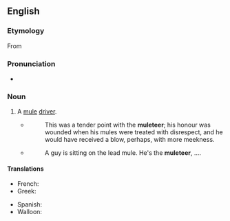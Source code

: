 ==English==

===Etymology===
From {{suffix|mule|eer|lang=en}}

===Pronunciation===
* {{rhymes|ɪə(ɹ)|lang=en}}

===Noun===
{{en-noun}}

# A [[mule]] [[driver]].
#* {{quote-book
|year=1794
|author={{w|Ann Radcliffe}}
|title={{w|The Mysteries of Udolpho}}
|pageurl=https://books.google.com/books?id=dqV9AwAAQBAJ&lpg=PT36&ots=Neqng7Lfzq&dq=muleteer&pg=PT36#v=onepage&q=muleteer&f=false
|publisher=G. G. and J. Robinson}}
#*: This was a tender point with the '''muleteer'''; his honour was wounded when his mules were treated with disrespect, and he would have received a blow, perhaps, with more meekness.
#* {{quote-book
|year=1982
|author=[[w:Don DeLillo|Don DeLillo]]
|title=[[w:The Names (novel)|The Names]]
|pageurl=http://books.google.com/books?id=qiRqI_BlKoYC&lpg=PA217&dq=muleteer%20delillo&pg=PA217#v=onepage&q=muleteer%20delillo&f=false
|isbn=0-394-52814-X
|page=339
|publisher=Alfred A. Knopf}}
#*: A guy is sitting on the lead mule. He's the '''muleteer''', ....

====Translations====
{{trans-top}}
* French: {{t+|fr|muletier}}
* Greek: {{t+|el|αγωγιάτης|m}}
{{trans-mid}}
* Spanish: {{t+|es|acemilero|m}}
* Walloon: {{t+|wa|moultî|m}}
{{trans-bottom}}